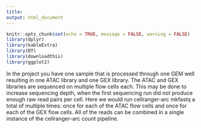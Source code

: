 ```yaml
---
title: 
output: html_document
---
```

 
```r
knitr::opts_chunk$set(echo = TRUE, message = FALSE, warning = FALSE)
library(dplyr)
library(kableExtra)
library(DT)
library(downloadthis)
library(ggplot2)
```

In the project you have one sample that is processed through one GEM well resulting in one ATAC library and one GEX library. The ATAC and GEX libraries are sequenced on multiple flow cells each. This may be done to increase sequencing depth, when the first sequencing run did not produce enough raw read pairs per cell. Here we would run cellranger-arc mkfastq a total of multiple times: once for each of the ATAC flow cells and once for each of the GEX flow cells. All of the reads can be combined in a single instance of the cellranger-arc count pipeline. 


